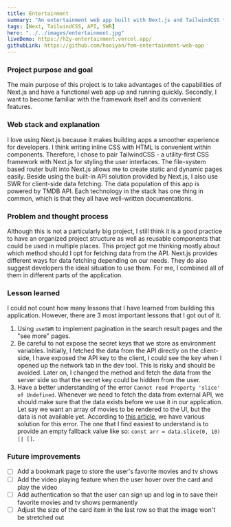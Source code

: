 ```yaml
---
title: Entertainment
summary: "An entertainment web app built with Next.js and TailwindCSS that allows users to search for movies and tv shows as well as viewing the relevant information."
tags: [Next, TailwindCSS, API, SWR]
hero: "../../images/entertainment.jpg"
liveDemo: https://h2y-entertainment.vercel.app/
githubLink: https://github.com/hooiyan/fem-entertainment-web-app
---
```


### Project purpose and goal

The main purpose of this project is to take advantages of the capabilities of Next.js and have a functional web app up and running quickly. Secondly, I want to become familiar with the framework itself and its convenient features.

### Web stack and explanation

I love using Next.js because it makes building apps a smoother experience for developers. I think writing inline CSS with HTML is convenient within components. Therefore, I chose to pair TailwindCSS - a utility-first CSS framework with Next.js for styling the user interfaces. The file-system based router built into Next.js allows me to create static and dynamic pages easily. Beside using the built-in API solution provided by Next.js, I also use SWR for client-side data fetching. The data population of this app is powered by TMDB API. Each technology in the stack has one thing in common, which is that they all have well-written documentations.

### Problem and thought process

Although this is not a particularly big project, I still think it is a good practice to have an organized project structure as well as reusable components that could be used in multiple places. This project got me thinking mostly about which method should I opt for fetching data from the API. Next.js provides different ways for data fetching depending on our needs. They do also suggest developers the ideal situation to use them. For me, I combined all of them in different parts of the application. 

### Lesson learned

I could not count how many lessons that I have learned from building this application. However, there are 3 most important lessons that I got out of it.

1. Using `useSWR` to implement pagination in the search result pages and the "see more" pages.
2. Be careful to not expose the secret keys that we store as environment variables. Initially, I fetched the data from the API directly on the client-side, I have exposed the API key to the client, I could see the key when I opened up the network tab in the dev tool. This is risky and should be avoided. Later on, I changed the method and fetch the data from the server side so that the secret key could be hidden from the user.
3. Have a better understanding of the error `Cannot read Property 'slice' of Undefined`. Whenever we need to fetch the data from external API, we should make sure that the data exists before we use it in our application. Let say we want an array of movies to be rendered to the UI, but the data is not available yet. According to [this article](https://bobbyhadz.com/blog/javascript-cannot-read-property-slice-of-undefined), we have various solution for this error. The one that I find easiest to understand is to provide an empty fallback value like so: `const arr = data.slice(0, 10) || []`.

### Future improvements

- [ ] Add a bookmark page to store the user's favorite movies and tv shows
- [ ] Add the video playing feature when the user hover over the card and play the video
- [ ] Add authentication so that the user can sign up and log in to save their favorite movies and tv shows permanently
- [ ] Adjust the size of the card item in the last row so that the image won't be stretched out